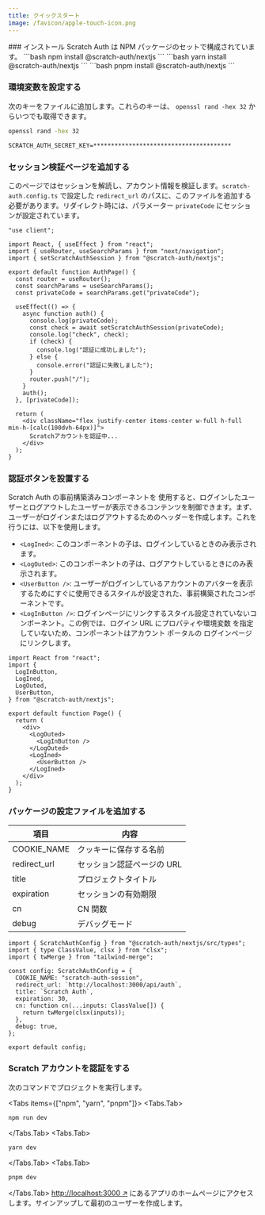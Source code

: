```yaml
---
title: クイックスタート
image: /favicon/apple-touch-icon.png
---
```



<Steps>
### インストール
Scratch Auth は NPM パッケージのセットで構成されています。
<Tabs items={["npm", "yarn", "pnpm"]}>
  <Tabs.Tab>
```bash
npm install @scratch-auth/nextjs
```
  </Tabs.Tab>
  <Tabs.Tab>
```bash
yarn install @scratch-auth/nextjs
```
  </Tabs.Tab>
  <Tabs.Tab>
```bash
pnpm install @scratch-auth/nextjs
```
  </Tabs.Tab>
</Tabs>

### 環境変数を設定する

次のキーをファイルに追加します。これらのキーは、 `openssl rand -hex 32` からいつでも取得できます。

```bash filename="bash"
openssl rand -hex 32
```

```env filename=".env.local"
SCRATCH_AUTH_SECRET_KEY=***************************************
```

### セッション検証ページを追加する

このページではセッションを解読し、アカウント情報を検証します。`scratch-auth.config.ts` で設定した `redirect_url` のパスに、このファイルを追加する必要があります。リダイレクト時には、パラメーター `privateCode` にセッションが設定されています。

```tsx filename="app/api/auth/page.tsx"
"use client";

import React, { useEffect } from "react";
import { useRouter, useSearchParams } from "next/navigation";
import { setScratchAuthSession } from "@scratch-auth/nextjs";

export default function AuthPage() {
  const router = useRouter();
  const searchParams = useSearchParams();
  const privateCode = searchParams.get("privateCode");

  useEffect(() => {
    async function auth() {
      console.log(privateCode);
      const check = await setScratchAuthSession(privateCode);
      console.log("check", check);
      if (check) {
        console.log("認証に成功しました");
      } else {
        console.error("認証に失敗しました");
      }
      router.push("/");
    }
    auth();
  }, [privateCode]);

  return (
    <div className="flex justify-center items-center w-full h-full min-h-[calc(100dvh-64px)]">
      Scratchアカウントを認証中...
    </div>
  );
}
```

### 認証ボタンを設置する

Scratch Auth の事前構築済みコンポーネントを 使用すると、ログインしたユーザーとログアウトしたユーザーが表示できるコンテンツを制御できます。まず、ユーザーがログインまたはログアウトするためのヘッダーを作成します。これを行うには、以下を使用します。
- `<LogIned>`: このコンポーネントの子は、ログインしているときのみ表示されます。
- `<LogOuted>`: このコンポーネントの子は、ログアウトしているときにのみ表示されます。
- `<UserButton />`: ユーザーがログインしているアカウントのアバターを表示するためにすぐに使用できるスタイルが設定された、事前構築されたコンポーネントです。
- `<LogInButton />`: ログインページにリンクするスタイル設定されていないコンポーネント。この例では、ログイン URL にプロパティや環境変数 を指定していないため、コンポーネントはアカウント ポータルの ログインページにリンクします。

```tsx filename="app/page.tsx"
import React from "react";
import {
  LogInButton,
  LogIned,
  LogOuted,
  UserButton,
} from "@scratch-auth/nextjs";

export default function Page() {
  return (
    <div>
      <LogOuted>
        <LogInButton />
      </LogOuted>
      <LogIned>
        <UserButton />
      </LogIned>
    </div>
  );
}
```

### パッケージの設定ファイルを追加する

| 項目         | 内容                       |
| ------------ | -------------------------- |
| COOKIE_NAME  | クッキーに保存する名前     |
| redirect_url | セッション認証ページの URL |
| title        | プロジェクトタイトル       |
| expiration   | セッションの有効期限       |
| cn           | CN 関数                    |
| debug        | デバッグモード             |


```tsx filename="scratch-auth.config.ts"
import { ScratchAuthConfig } from "@scratch-auth/nextjs/src/types";
import { type ClassValue, clsx } from "clsx";
import { twMerge } from "tailwind-merge";

const config: ScratchAuthConfig = {
  COOKIE_NAME: "scratch-auth-session",
  redirect_url: `http://localhost:3000/api/auth`,
  title: `Scratch Auth`,
  expiration: 30,
  cn: function cn(...inputs: ClassValue[]) {
    return twMerge(clsx(inputs));
  },
  debug: true,
};

export default config;
```

### Scratch アカウントを認証をする

次のコマンドでプロジェクトを実行します。

<Tabs items={["npm", "yarn", "pnpm"]}>
  <Tabs.Tab>
```bash
npm run dev
```
  </Tabs.Tab>
  <Tabs.Tab>
```bash
yarn dev
```
  </Tabs.Tab>
  <Tabs.Tab>
```bash
pnpm dev
```
</Tabs.Tab>
</Tabs>
[http://localhost:3000 ↗](http://localhost:3000) にあるアプリのホームページにアクセスします。サインアップして最初のユーザーを作成します。

</Steps>
